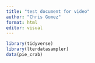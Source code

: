 ```yaml
---
title: "test document for video"
author: "Chris Gomez"
format: html
editor: visual
---
```


```r
library(tidyverse)
library(lterdatasampler)
data(pie_crab)
```
